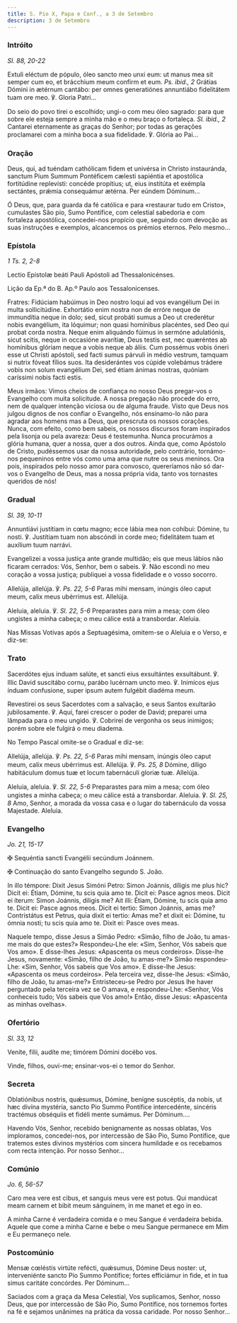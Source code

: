 ```yaml
---
title: S. Pio X, Papa e Conf., a 3 de Setembro
description: 3 de Setembro
---
```


### Intróito

<em>Sl. 88, 20-22</em>

<div class="side-by-side not-content">

Extuli eléctum de pópulo, óleo sancto meo unxi eum: ut manus mea sit semper cum eo, et brácchium meum confirm et eum. <em>Ps. ibid., 2</em> Grátias Dómini in ætérnum cantábo: per omnes generatiónes annuntiábo fidelitátem tuam ore meo. ℣. Gloria Patri...

Do seio do povo tirei o escolhido; ungi-o com meu óleo sagrado: para que sobre ele esteja sempre a minha mão e o meu braço o fortaleça. <em>Sl. ibid., 2</em> Cantarei eternamente as graças do Senhor; por todas as gerações proclamarei com a minha boca a sua fidelidade. ℣. Glória ao Pai...

</div>

### Oração

<div class="side-by-side not-content">

Deus, qui, ad tuéndam cathólicam fidem et univérsa in Christo instauránda, sanctum Pium Summum Pontéficem cælesti sapiéntia et apostólica fortitúdine replevísti: concéde propítius; ut, eius institúta et exémpla sectántes, prǽmia consequámur ætérna. Per eúndem Dóminum...

Ó Deus, que, para guarda da fé católica e para «restaurar tudo em Cristo», cumulastes São pio, Sumo Pontífice, com celestial sabedoria e com fortaleza apostólica, concedei-nos propício que, seguindo com devoção as suas instruções e exemplos, alcancemos os prémios eternos. Pelo mesmo...

</div>

### Epístola

<em>1 Ts. 2, 2-8</em>

<div class="side-by-side not-content">

Lectio Epístolæ beáti Pauli Apóstoli ad Thessalonicénses.

Lição da Ep.ª do B. Ap.º Paulo aos Tessalonicenses.

Fratres: Fidúciam habúimus in Deo nostro loqui ad vos evangélium Dei in multa sollicitúdine. Exhortátio enim nostra non de erróre neque de immundítia neque in dolo; sed, sicut probáti sumus a Deo ut crederétur nobis evangélium, ita lóquimur; non quasi homínibus placéntes, sed Deo qui probat corda nostra. Neque enim aliquándo fúimus in sermóne adulatiónis, sicut scitis, neque in occasióne avarítiæ, Deus testis est, nec quæréntes ab homínibus glóriam neque a vobis neque ab áliis. Cum possémus vobis óneri esse ut Christi apóstoli, sed facti sumus párvuli in médio vestrum, tamquam si nutrix fóveat fílios suos. Ita desiderántes vos cúpide volebámus trádere vobis non solum evangélium Dei, sed étiam ánimas nostras, quóniam caríssimi nobis facti estis.

Meus irmãos: Vimos cheios de confiança no nosso Deus pregar-vos o Evangelho com muita solicitude. A nossa pregação não procede do erro, nem de qualquer intenção viciosa ou de alguma fraude. Visto que Deus nos julgou dignos de nos confiar o Evangelho, nós ensinamo-lo não para agradar aos homens mas a Deus, que prescruta os nossos corações. Nunca, com efeito, como bem sabeis, os nossos discursos foram inspirados pela lisonja ou pela avareza: Deus é testemunha. Nunca procurámos a glória humana, quer a nossa, quer a dos outros. Ainda que, como Apóstolo de Cristo, pudéssemos usar da nossa autoridade, pelo contrário, tornámo-nos pequeninos entre vós como uma ama que nutre os seus meninos. Ora pois, inspirados pelo nosso amor para convosco, quereríamos não só dar-vos o Evangelho de Deus, mas a nossa própria vida, tanto vos tornastes queridos de nós!

</div>

### Gradual

<em>Sl. 39, 10-11</em>

<div class="side-by-side not-content">

Annuntiávi justítiam in cœtu magno; ecce lábia mea non cohíbui: Dómine, tu nosti. ℣. Justítiam tuam non abscóndi in corde meo; fidelitátem tuam et auxílium tuum narrávi.

Evangelizei a vossa justiça ante grande multidão; eis que meus lábios não ficaram cerrados: Vós, Senhor, bem o sabeis. ℣. Não escondi no meu coração a vossa justiça; publiquei a vossa fidelidade e o vosso socorro.

Allelúja, allelúja. ℣. <em>Ps. 22, 5-6</em> Paras mihi mensam, inúngis óleo caput meum, calix meus ubérrimus est. Allelúja.

Aleluia, aleluia. ℣. <em>Sl. 22, 5-6</em> Preparastes para mim a mesa; com óleo ungistes a minha cabeça; o meu cálice está a transbordar. Aleluia.

</div>

<aside>
  Nas Missas Votivas após a Septuagésima, omitem-se o Aleluia e o Verso, e
  diz-se:
</aside>

### Trato

<div class="side-by-side not-content">

Sacerdótes ejus induam salúte, et sancti eius exsultántes exsultábunt. ℣. Illic David suscitábo cornu, parábo lucérnam uncto meo. ℣. Inimícos ejus índuam confusione, super ipsum autem fulgébit diadéma meum.

Revestirei os seus Sacerdotes com a salvação, e seus Santos exultarão jubilosamente. ℣. Aqui, farei crescer o poder de David; preparei uma lâmpada para o meu ungido. ℣. Cobrirei de vergonha os seus inimigos; porém sobre ele fulgirá o meu diadema.

</div>

<aside>No Tempo Pascal omite-se o Gradual e diz-se:</aside>

<div class="side-by-side not-content">

Allelúja, allelúja. ℣. <em>Ps. 22, 5-6</em> Paras mihi mensam, inúngis óleo caput meum, calix meus ubérrimus est. Allelúja. ℣. <em>Ps. 25, 8</em> Dómine, díligo habitáculum domus tuæ et locum tabernáculi gloriæ tuæ. Allelúja.

Aleluia, aleluia. ℣. <em>Sl. 22, 5-6</em> Preparastes para mim a mesa; com óleo ungistes a minha cabeça; o meu cálice está a transbordar. Aleluia. ℣. <em>Sl. 25, 8</em> Amo, Senhor, a morada da vossa casa e o lugar do tabernáculo da vossa Majestade. Aleluia.

</div>

### Evangelho

<em>Jo. 21, 15-17</em>

<div class="side-by-side not-content">

<span class="cross text-red-500">✠</span> Sequéntia sancti Evangélii secúndum Joánnem.

<span class="cross text-red-500">✠</span> Continuação do santo Evangelho segundo S. João.

In illo témpore: Dixit Jesus Simóni Petro: Simon Joánnis, díligis me plus hic? Dicit ei: Étiam, Dómine, tu scis quia amo te. Dicit ei: Pasce agnos meos. Dicit ei íterum: Simon Joánnis, diligis me? Ait illi: Étiam, Dómine, tu scis quia amo te. Dicit ei: Pasce agnos meos. Dicit ei tertio: Simon Joánnis, amas me? Contristátus est Petrus, quia dixit ei tertio: Amas me? et dixit ei: Dómine, tu ómnia nosti; tu scis quia amo te. Dixit ei: Pasce oves meas.

Naquele tempo, disse Jesus a Simão Pedro: «Simão, filho de João, tu amas-me mais do que estes?» Respondeu-Lhe ele: «Sim, Senhor, Vós sabeis que Vos amo». E disse-lhes Jesus: «Apascenta os meus cordeiros». Disse-lhe Jesus, novamente: «Simão, filho de João, tu amas-me?» Simão respondeu-Lhe: «Sim, Senhor, Vós sabeis que Vos amo». E disse-lhe Jesus: «Apascenta os meus cordeiros». Pela terceira vez, disse-lhe Jesus: «Simão, filho de João, tu amas-me?» Entristeceu-se Pedro por Jesus lhe haver perguntado pela terceira vez se O amava, e respondeu-Lhe: «Senhor, Vós conheceis tudo; Vós sabeis que Vos amo!» Então, disse Jesus: «Apascenta as minhas ovelhas».

</div>

### Ofertório

<em>Sl. 33, 12</em>

<div class="side-by-side not-content">

Veníte, filii, audíte me; timórem Dómini docébo vos.

Vinde, filhos, ouvi-me; ensinar-vos-ei o temor do Senhor.

</div>

### Secreta

<div class="side-by-side not-content">

Oblatiónibus nostris, quǽsumus, Dómine, benígne suscéptis, da nobis, ut hæc divína mystéria, sancto Pio Summo Pontífice intercedénte, sincéris tractémus obséquiis et fidéli mente sumámus. Per Dóminum....

Havendo Vós, Senhor, recebido benignamente as nossas oblatas, Vos imploramos, concedei-nos, por intercessão de São Pio, Sumo Pontífice, que tratemos estes divinos mystérios com sincera humildade e os recebamos com recta intenção. Por nosso Senhor...

</div>

### Comúnio

<em>Jo. 6, 56-57</em>

<div class="side-by-side not-content">

Caro mea vere est cibus, et sanguis meus vere est potus. Qui mandúcat meam carnem et bibit meum sánguinem, in me manet et ego in eo.

A minha Carne é verdadeira comida e o meu Sangue é verdadeira bebida. Aquele que come a minha Carne e bebe o meu Sangue permanece em Mim e Eu permaneço nele.

</div>

### Postcomúnio

<div class="side-by-side not-content">

Mensæ cœléstis virtúte refécti, quǽsumus, Dómine Deus noster: ut, interveniénte sancto Pio Summo Pontífice; fortes efficiámur in fide, et in tua simus caritáte concórdes. Per Dóminum...

Saciados com a graça da Mesa Celestial, Vos suplicamos, Senhor, nosso Deus, que por intercessão de São Pio, Sumo Pontífice, nos tornemos fortes na fé e sejamos unânimes na prática da vossa caridade. Por nosso Senhor...

</div>
